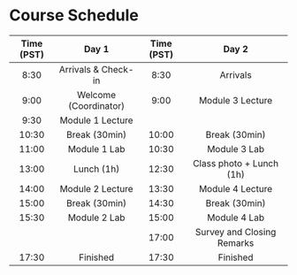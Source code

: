 # Course Schedule

| Time (PST) |         Day 1         | Time (PST) |            Day 2           |
|:----------:|:---------------------:|:----------:|:--------------------------:|
|    8:30    |  Arrivals & Check-in  |    8:30    |          Arrivals          |
|    9:00    | Welcome (Coordinator) |    9:00    |      Module 3 Lecture      |
|    9:30    |    Module 1 Lecture   |            |                            |
|    10:30   |     Break (30min)     |    10:00   |        Break (30min)       |
|    11:00   |      Module 1 Lab     |    10:30   |        Module 3 Lab        |
|    13:00   |       Lunch (1h)      |    12:30   |  Class photo + Lunch (1h)  |
|    14:00   |    Module 2 Lecture   |    13:30   |      Module 4 Lecture      |
|    15:00   |     Break (30min)     |    14:30   |        Break (30min)       |
|    15:30   |      Module 2 Lab     |    15:00   |        Module 4 Lab        |
|            |                       |    17:00   | Survey and Closing Remarks |
|    17:30   |        Finished       |    17:30   |          Finished          |
